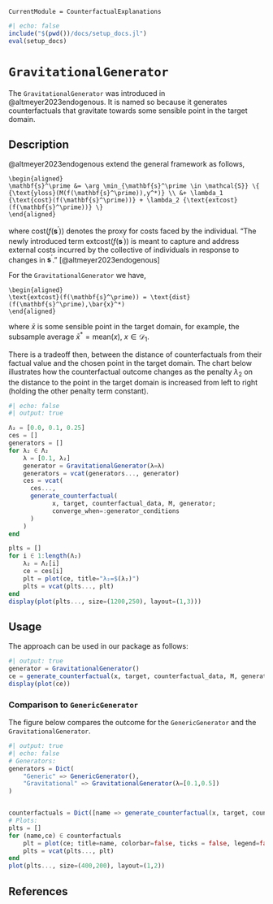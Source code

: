 ``` @meta
CurrentModule = CounterfactualExplanations 
```

```julia
#| echo: false
include("$(pwd())/docs/setup_docs.jl")
eval(setup_docs)
```

# `GravitationalGenerator`

The `GravitationalGenerator` was introduced in @altmeyer2023endogenous. It is named so because it generates counterfactuals that gravitate towards some sensible point in the target domain.

## Description

@altmeyer2023endogenous extend the general framework as follows,

``` math
\begin{aligned}
\mathbf{s}^\prime &= \arg \min_{\mathbf{s}^\prime \in \mathcal{S}} \{ {\text{yloss}(M(f(\mathbf{s}^\prime)),y^*)} \\ &+ \lambda_1 {\text{cost}(f(\mathbf{s}^\prime))} + \lambda_2 {\text{extcost}(f(\mathbf{s}^\prime))} \}  
\end{aligned} 
```

where $\text{cost}(f(\mathbf{s}^\prime))$ denotes the proxy for costs faced by the individual. "The newly introduced term $\text{extcost}(f(\mathbf{s}^\prime))$ is meant to capture and address external costs incurred by the collective of individuals in response to changes in $\mathbf{s}^\prime$." [@altmeyer2023endogenous]

For the `GravitationalGenerator` we have,

``` math
\begin{aligned}
\text{extcost}(f(\mathbf{s}^\prime)) = \text{dist}(f(\mathbf{s}^\prime),\bar{x}^*)  
\end{aligned}
```

where $\bar{x}$ is some sensible point in the target domain, for example, the subsample average $\bar{x}^*=\text{mean}(x)$, $x \in \mathcal{D}_1$.

There is a tradeoff then, between the distance of counterfactuals from their factual value and the chosen point in the target domain. The chart below illustrates how the counterfactual outcome changes as the penalty $\lambda_2$ on the distance to the point in the target domain is increased from left to right (holding the other penalty term constant).

```julia
#| echo: false
#| output: true

Λ₂ = [0.0, 0.1, 0.25]
ces = []
generators = []
for λ₂ ∈ Λ₂  
    λ = [0.1, λ₂]
    generator = GravitationalGenerator(λ=λ)
    generators = vcat(generators..., generator)
    ces = vcat(
      ces...,
      generate_counterfactual(
            x, target, counterfactual_data, M, generator; 
            converge_when=:generator_conditions
      )
    )
end

plts = []
for i ∈ 1:length(Λ₂)
    λ₂ = Λ₂[i]
    ce = ces[i]  
    plt = plot(ce, title="λ₂=$(λ₂)")
    plts = vcat(plts..., plt)
end
display(plot(plts..., size=(1200,250), layout=(1,3)))
```

## Usage

The approach can be used in our package as follows:

```julia
#| output: true
generator = GravitationalGenerator()
ce = generate_counterfactual(x, target, counterfactual_data, M, generator)
display(plot(ce))
```

### Comparison to `GenericGenerator`

The figure below compares the outcome for the `GenericGenerator` and the `GravitationalGenerator`.

```julia
#| output: true
#| echo: false
# Generators:
generators = Dict(
    "Generic" => GenericGenerator(),
    "Gravitational" => GravitationalGenerator(λ=[0.1,0.5])
)


counterfactuals = Dict([name => generate_counterfactual(x, target, counterfactual_data, M, gen; converge_when=:generator_conditions) for (name, gen) in generators])
# Plots:
plts = []
for (name,ce) ∈ counterfactuals
    plt = plot(ce; title=name, colorbar=false, ticks = false, legend=false, zoom=0)
    plts = vcat(plts..., plt)
end
plot(plts..., size=(400,200), layout=(1,2))
```

## References